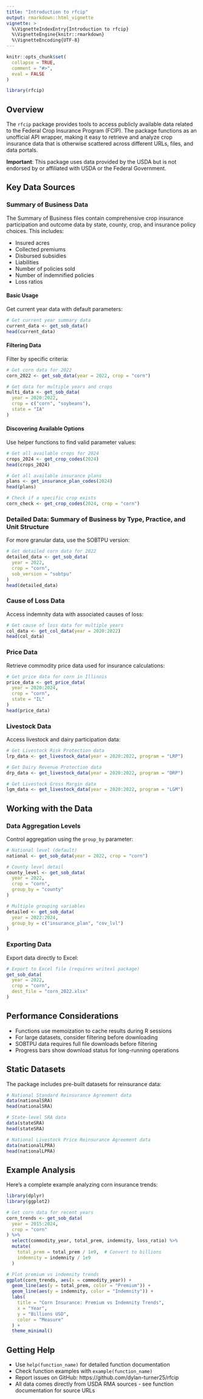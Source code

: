 ```yaml
---
title: "Introduction to rfcip"
output: rmarkdown::html_vignette
vignette: >
  %\VignetteIndexEntry{Introduction to rfcip}
  %\VignetteEngine{knitr::rmarkdown}
  %\VignetteEncoding{UTF-8}
---
```


```r
knitr::opts_chunk$set(
  collapse = TRUE,
  comment = "#>",
  eval = FALSE
)
```

```r
library(rfcip)
```

## Overview

The `rfcip` package provides tools to access publicly available data related to the Federal Crop Insurance Program (FCIP). The package functions as an unofficial API wrapper, making it easy to retrieve and analyze crop insurance data that is otherwise scattered across different URLs, files, and data portals.

**Important**: This package uses data provided by the USDA but is not endorsed by or affiliated with USDA or the Federal Government.

## Key Data Sources

### Summary of Business Data

The Summary of Business files contain comprehensive crop insurance participation and outcome data by state, county, crop, and insurance policy choices. This includes:

- Insured acres
- Collected premiums  
- Disbursed subsidies
- Liabilities
- Number of policies sold
- Number of indemnified policies
- Loss ratios

#### Basic Usage

Get current year data with default parameters:

```r
# Get current year summary data
current_data <- get_sob_data()
head(current_data)
```

#### Filtering Data

Filter by specific criteria:

```r
# Get corn data for 2022
corn_2022 <- get_sob_data(year = 2022, crop = "corn")

# Get data for multiple years and crops
multi_data <- get_sob_data(
  year = 2020:2022, 
  crop = c("corn", "soybeans"),
  state = "IA"
)
```

#### Discovering Available Options

Use helper functions to find valid parameter values:

```r
# Get all available crops for 2024
crops_2024 <- get_crop_codes(2024)
head(crops_2024)

# Get all available insurance plans
plans <- get_insurance_plan_codes(2024)
head(plans)

# Check if a specific crop exists
corn_check <- get_crop_codes(2024, crop = "corn")
```

### Detailed Data: Summary of Business by Type, Practice, and Unit Structure

For more granular data, use the SOBTPU version:

```r
# Get detailed corn data for 2022
detailed_data <- get_sob_data(
  year = 2022, 
  crop = "corn", 
  sob_version = "sobtpu"
)
head(detailed_data)
```

### Cause of Loss Data

Access indemnity data with associated causes of loss:

```r
# Get cause of loss data for multiple years
col_data <- get_col_data(year = 2020:2022)
head(col_data)
```

### Price Data

Retrieve commodity price data used for insurance calculations:

```r
# Get price data for corn in Illinois
price_data <- get_price_data(
  year = 2020:2024,
  crop = "corn", 
  state = "IL"
)
head(price_data)
```

### Livestock Data

Access livestock and dairy participation data:

```r
# Get Livestock Risk Protection data
lrp_data <- get_livestock_data(year = 2020:2022, program = "LRP")

# Get Dairy Revenue Protection data  
drp_data <- get_livestock_data(year = 2020:2022, program = "DRP")

# Get Livestock Gross Margin data
lgm_data <- get_livestock_data(year = 2020:2022, program = "LGM")
```

## Working with the Data

### Data Aggregation Levels

Control aggregation using the `group_by` parameter:

```r
# National level (default)
national <- get_sob_data(year = 2022, crop = "corn")

# County level detail
county_level <- get_sob_data(
  year = 2022, 
  crop = "corn", 
  group_by = "county"
)

# Multiple grouping variables
detailed <- get_sob_data(
  year = 2022:2024,
  group_by = c("insurance_plan", "cov_lvl")
)
```

### Exporting Data

Export data directly to Excel:

```r
# Export to Excel file (requires writexl package)
get_sob_data(
  year = 2022, 
  crop = "corn",
  dest_file = "corn_2022.xlsx"
)
```

## Performance Considerations

- Functions use memoization to cache results during R sessions
- For large datasets, consider filtering before downloading
- SOBTPU data requires full file downloads before filtering
- Progress bars show download status for long-running operations

## Static Datasets

The package includes pre-built datasets for reinsurance data:

```r
# National Standard Reinsurance Agreement data
data(nationalSRA)
head(nationalSRA)

# State-level SRA data
data(stateSRA)
head(stateSRA)

# National Livestock Price Reinsurance Agreement data
data(nationalLPRA)
head(nationalLPRA)
```

## Example Analysis

Here's a complete example analyzing corn insurance trends:

```r
library(dplyr)
library(ggplot2)

# Get corn data for recent years
corn_trends <- get_sob_data(
  year = 2015:2024,
  crop = "corn"
) %>%
  select(commodity_year, total_prem, indemnity, loss_ratio) %>%
  mutate(
    total_prem = total_prem / 1e9,  # Convert to billions
    indemnity = indemnity / 1e9
  )

# Plot premium vs indemnity trends
ggplot(corn_trends, aes(x = commodity_year)) +
  geom_line(aes(y = total_prem, color = "Premium")) +
  geom_line(aes(y = indemnity, color = "Indemnity")) +
  labs(
    title = "Corn Insurance: Premium vs Indemnity Trends",
    x = "Year",
    y = "Billions USD",
    color = "Measure"
  ) +
  theme_minimal()
```

## Getting Help

- Use `help(function_name)` for detailed function documentation
- Check function examples with `example(function_name)`
- Report issues on GitHub: https://github.com/dylan-turner25/rfcip
- All data comes directly from USDA RMA sources - see function documentation for source URLs